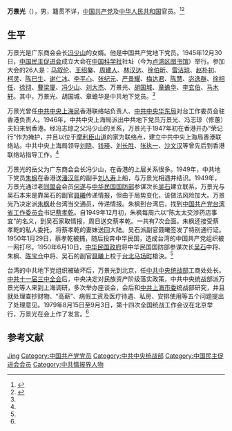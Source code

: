'''万景光'''（{{bd|？||？|}}），男，籍贯不详，[[中国共产党|中国共产党]]及[[中华人民共和国|中华人民共和国]]官员。<ref name=sina>{{Cite web |url=http://news.sina.com.cn/c/sd/2010-12-24/134621700998.shtml |title=地下党朱枫牺牲60年后骨灰从台湾回到上海，新浪，2010-12-24 |accessdate=2014-11-27 |archive-date=2014-12-05 |archive-url=https://web.archive.org/web/20141205170829/http://news.sina.com.cn/c/sd/2010-12-24/134621700998.shtml |dead-url=no }}</ref><ref name=shmj>{{Cite web |url=http://www.mj.org.cn/zsjs/hkxy/jpwz/201207/t20120730_141284.htm |title=寻觅民进先辈的足迹，上海民进2012年第2期 |accessdate=2014-11-27 |archive-date=2014-12-04 |archive-url=https://web.archive.org/web/20141204221040/http://www.mj.org.cn/zsjs/hkxy/jpwz/201207/t20120730_141284.htm |dead-url=no }}</ref>

== 生平 ==
万景光是广东商会会长[[冯少山|冯少山]]的女婿。他是中国共产党地下党员。1945年12月30日，[[中国民主促进会|中国民主促进会]]成立大会在[[中国科学社|中国科学社]]社址（今为[[卢湾区图书馆|卢湾区图书馆]]）举行。参加大会的26人是：[[马叙伦|马叙伦]]、[[王绍鏊|王绍鏊]]、[[周建人|周建人]]、[[林汉达|林汉达]]、[[徐伯昕|徐伯昕]]、[[雷洁琼|雷洁琼]]、[[赵朴初|赵朴初]]、[[柯灵|柯灵]]、[[陈巳生|陈巳生]]、[[谢仁冰|谢仁冰]]、[[李平心|李平心]]、[[张纪元|张纪元]]、[[严景耀|严景耀]]、[[梅达君|梅达君]]、[[陈慧_(1900年)|陈慧]]、[[宓逸群|宓逸群]]、[[徐相任|徐相任]]、[[徐彻|徐彻]]、[[曹梁厦|曹梁厦]]、[[冯少山|冯少山]]、[[刘大杰|刘大杰]]、万景光、[[胡国城|胡国城]]、[[章蟾华|章蟾华]]、[[李玄伯|李玄伯]]、[[马木轩|马木轩]]。其中，万景光、胡国城、章蟾华是中共地下党员。<ref name=shmj/>

万景光曾任[[中共中央上海局|中共中央上海局]]香港联络站负责人、[[中共中央华东局|中共中央华东局]]对台工作委员会驻香港负责人。1946年，中共中央上海局派出中共地下党员万景光、冯志琼（修蕙）夫妇来到香港。经冯志琼之父冯少山的关系，万景光于1947年初在香港开办“荣记行”作为掩护，并且以位于[[摩利臣山道|摩利臣山道]]的家为联络点，建立中共中央上海局香港联络站。中共中央上海局领导[[刘晓_(外交官)|刘晓]]、[[钱瑛_(1903年)|钱瑛]]、[[刘长胜|刘长胜]]、[[张执一|张执一]]、[[沙文汉|沙文汉]]等曾先后到香港联络站指导工作。<ref name=shmj/>

万景光的岳父为广东商会会长冯少山，在香港的上层关系很多。1949年，中共地下党员[[朱枫|朱枫]]在香港送[[潘汉年|潘汉年]]的副手[[刘人寿|刘人寿]]上船，与万景光相遇并结识。1949年，万景光通过老[[同盟会|同盟会]]会员[[何遂|何遂]]与[[中华民国国防部|中华民国国防部]]参谋次长[[吴石|吴石]]建立联系，万景光与吴石本来是靠吴石的副官[[聂曦|聂曦]]传递情报，但由于局势变化，该做法风险加大。万景光乃决定派[[朱枫|朱枫]]赴台湾当交通员，传递情报。朱枫到台湾后，找到[[中国共产党台湾省工作委员会_(国共内战时期)|中国共产党台湾省工作委员会]]书记[[蔡孝乾|蔡孝乾]]。自1949年12月初，朱枫每周六以“陈太太交涉药店事宜”的名义，到吴石家取情报，周日送交蔡孝乾。一共有7次会面。朱枫还接受蔡孝乾的私人委托，将蔡孝乾的妻妹送回大陆。吴石派副官聂曦签发了特别通行证。1950年1月29日，蔡孝乾被捕，随后投奔中华民国，造成台湾的中国共产党组织被一网打尽。1950年6月10日，[[中华民国政府|中华民国政府]]将中华民国国防部参谋次长[[吴石|吴石]]中将、朱枫、[[陈宝仓|陈宝仓]]中将、吴石的副官[[聂曦|聂曦]]上校于[[台北|台北]][[马场町|马场町]]槍決。<ref name=sina/>

台湾的中共地下党组织被破坏后，万景光到北京，任[[中共中央统战部|中共中央统战部]]工商处处长。[[中共十一届三中全会|中共十一届三中全会]]后，中央决定对民族资产阶级落实政策，中共中央统战部派万景光等人来到上海调研，多次举办座谈会，会后和[[中共上海市委|中共上海市委]]统战部研究，并且就处理查抄财物、“高薪”、病假工资及医疗待遇、私房、安排使用等五个问题提出了处理意见。1979年8月15日至9月3日，第十四次全国统战工作会议在北京举行，万景光在会上作了发言。<ref name=sina/>

== 参考文献 ==
{{reflist}}

{{Authority control}}
{{DEFAULTSORT:Wan万}}
[[Category:万姓|Jing]]
[[Category:中国共产党党员|Category:中国共产党党员]]
[[Category:中共中央统战部|Category:中共中央统战部]]
[[Category:中国民主促进会会员|Category:中国民主促进会会员]]
[[Category:中共情报界人物|Category:中共情报界人物]]